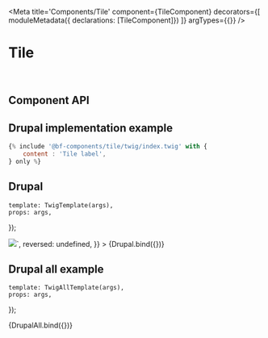 

<Meta
    title='Components/Tile'
    component={TileComponent}
    decorators={[
        moduleMetadata({ declarations: [TileComponent]})
    ]}
    argTypes={{}}
/>


# Tile

<br/>



## Component API

<ArgsTable of={TileComponent} />



## Drupal implementation example

```jsx
{% include '@bf-components/tile/twig/index.twig' with {
    content : 'Tile label',
} only %}
```



## Drupal

    template: TwigTemplate(args),
    props: args,
});

<Canvas withSource='none'>
    <Story
        name='Drupal'
        height='600px'
        args={{
            class           : '',
            content         : `<div class='d-flex flex-column'><img src='/logo/google.svg' /></div>`,
            reversed: undefined,
        }}
    >
        {Drupal.bind({})}
    </Story>
</Canvas>

## Drupal all example

    template: TwigAllTemplate(args),
    props: args,
});

<Canvas withSource='none'>
    <Story
        name='Drupal - List example'
        height='600px'
        parameters={{ options: { showPanel: false } }}
        args={{
            reversed: undefined,
        }}
    >
        {DrupalAll.bind({})}
    </Story>
</Canvas>
